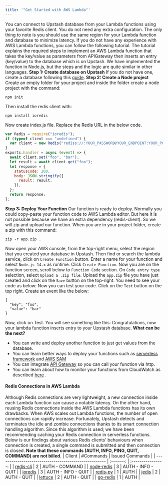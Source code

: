 ```yaml
---
title: '"Get Started with AWS Lambda"'
---
```

You can connect to Upstash database from your Lambda functions using your
favorite Redis client. You do not need any extra configuration. The only thing
to note is you should use the same region for your Lambda function and database
to minimize latency.
If you do not have any experience with AWS Lambda functions, you can follow the
following tutorial. The tutorial explains the required steps to implement an AWS
Lambda function that takes the key/value as parameters from APIGateway then
inserts an entry (key/value) to the database which is on Upstash. We have
implemented the function in Node.js, but the steps and the logic are quite
similar in other languages.
**Step 1: Create database on Upstash**
If you do not have one, create a database following this
[guide](../overall/getstarted).
**Step 2: Create a Node project**
Create an empty folder for your project and inside the folder create a node
project with the command:
```
npm init
```
Then install the redis client with:
```
npm install ioredis
```
Now create index.js file. Replace the Redis URL in the below code.
```javascript
var Redis = require("ioredis");
if (typeof client === "undefined") {
  var client = new Redis("rediss://:YOUR_PASSWORD@YOUR_ENDPOINT:YOUR_PORT");
}
exports.handler = async (event) => {
  await client.set("foo", "bar");
  let result = await client.get("foo");
  let response = {
    statusCode: 200,
    body: JSON.stringify({
      result: result,
    }),
  };
  return response;
};
```
**Step 3: Deploy Your Function**
Our function is ready to deploy. Normally you could copy-paste your function
code to AWS Lambda editor. But here it is not possible because we have an extra
dependency (redis-client). So we will zip and upload our function.
When you are in your project folder, create a zip with this command:
```
zip -r app.zip .
```
Now open your AWS console, from the top-right menu, select the region that you
created your database in Upstash. Then find or search the lambda service, click
on `Create Function` button.
Enter a name for your function and select `Node.js 14.x` as runtime. Click
`Create Function`.
Now you are on the function screen, scroll below to `Function Code` section. On
`Code entry type` selection, select `Upload a .zip file`. Upload the `app.zip`
file you have just created and click on the `Save` button on the top-right. You
need to see your code as below:
Now you can test your code. Click on the `Test` button on the top right. Create
an event like the below:
```
{
  "key": "foo",
  "value": "bar"
}
```
Now, click on Test. You will see something like this:
Congratulations, now your lambda function inserts entry to your Upstash
database.
**What can be the next?**
- You can write and deploy another function to just get values from the
  database.
- You can learn better ways to deploy your functions such as
  [serverless framework](https://serverless.com/) and
  [AWS SAM](https://aws.amazon.com/serverless/sam/)
- You can integrate
  [API Gateway](https://docs.aws.amazon.com/apigateway/latest/developerguide/api-gateway-create-api-as-simple-proxy-for-lambda.html)
  so you can call your function via http.
- You can learn about how to monitor your functions from CloudWatch as described
  [here](https://docs.aws.amazon.com/lambda/latest/dg//monitoring-functions-logs.html)
  .
#### Redis Connections in AWS Lambda
Although Redis connections are very lightweight, a new connection inside each
Lambda function can cause a notable latency. On the other hand, reusing Redis
connections inside the AWS Lambda functions has its own drawbacks. When AWS
scales out Lambda functions, the number of open connections can rapidly
increase. Fortunately, Upstash detects and terminates the idle and zombie
connections thanks to its smart connection handling algorithm. Since this
algorithm is used; we have been recommending caching your Redis connection in
serverless functions.
Below is our findings about various Redis clients' behaviours when connection is
created, a single command is submitted and then connection is closed. **Note
that these commands (AUTH, INFO, PING, QUIT, COMMAND) are not billed.**
| Client                                                | #Commands |  Issued Commands   |
| ----------------------------------------------------- | :-------: | :----------------: |
| [redis-cli](https://redis.io/topics/rediscli)         |     2     |   AUTH - COMMAND   |
| [node-redis](https://github.com/NodeRedis/node-redis) |     3     | AUTH - INFO - QUIT |
| [ioredis](https://github.com/luin/ioredis)            |     3     | AUTH - INFO - QUIT |
| [redis-py](https://github.com/andymccurdy/redis-py)   |     1     |        AUTH        |
| [jedis](https://github.com/xetorthio/jedis)           |     2     |    AUTH - QUIT     |
| [lettuce](https://github.com/lettuce-io/lettuce-core) |     2     |    AUTH - QUIT     |
| [go-redis](https://github.com/go-redis/redis)         |     1     |        AUTH        |